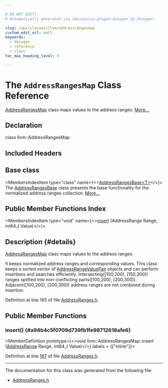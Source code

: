 ```yaml
---

# DO NOT EDIT!
# Automatically generated via docusaurus-plugin-doxygen by Doxygen.

slug: /api/classes/llvm/addressrangesmap
custom_edit_url: null
keywords:
  - doxygen
  - reference
  - class
toc_max_heading_level: 3

---
```





# The `AddressRangesMap` Class Reference

<DoxygenPage pluginConfig={pluginConfig}>

<a href="/docs/api/classes/llvm/addressrangesmap">AddressRangesMap</a> class maps values to the address ranges. <a href="#details">More...</a>

## Declaration

<CodeBlock>class llvm::AddressRangesMap</CodeBlock>

## Included Headers

<IncludesList>
<IncludesListItem
  filePath="llvm/ADT/AddressRanges.h"
  permalink="/docs/api/files/include/include/llvm/include/llvm/adt/addressranges-h"
  isLocal="true" />
</IncludesList>

## Base class

<MembersIndex>

<MembersIndexItem
  type="class"
  name={<><a href="/docs/api/classes/llvm/addressrangesbase">AddressRangesBase&lt;T&gt;</a></>}>
The <a href="/docs/api/classes/llvm/addressrangesbase">AddressRangesBase</a> class presents the base functionality for the normalized address ranges collection. <a href="/docs/api/classes/llvm/addressrangesbase/#details">More...</a>
</MembersIndexItem>

</MembersIndex>

## Public Member Functions Index

<MembersIndex>

<MembersIndexItem
  type="void"
  name={<><a href="#a94b4c5f0709d739fb1fe98712618afe6">insert</a> (AddressRange Range, int64&#95;t Value)</>}>
</MembersIndexItem>

</MembersIndex>

## Description {#details}

<a href="/docs/api/classes/llvm/addressrangesmap">AddressRangesMap</a> class maps values to the address ranges.

It keeps normalized address ranges and corresponding values. This class keeps a sorted vector of <a href="/docs/api/classes/llvm/addressrangevaluepair">AddressRangeValuePair</a> objects and can perform insertions and searches efficiently. Intersecting(&#91;100,200), &#91;150,300)) ranges splitted into non-conflicting parts(&#91;100,200), &#91;200,300)). Adjacent(&#91;100,200), &#91;200,300)) address ranges are not combined during insertion.

Definition at line 165 of file <a href="/docs/api/files/include/include/llvm/include/llvm/adt/addressranges-h">AddressRanges.h</a>.

<SectionDefinition>

## Public Member Functions

### insert() {#a94b4c5f0709d739fb1fe98712618afe6}

<MemberDefinition
  prototype={<>void llvm::AddressRangesMap::insert (<a href="/docs/api/classes/llvm/addressrange">AddressRange</a> Range, int64&#95;t Value)</>}
  labels = {["inline"]}>

Definition at line <a href="/docs/api/files/include/include/llvm/include/llvm/adt/addressranges-h/#l00167">167</a> of file <a href="/docs/api/files/include/include/llvm/include/llvm/adt/addressranges-h">AddressRanges.h</a>.
</MemberDefinition>

</SectionDefinition>

<hr/>

The documentation for this class was generated from the following file:

<ul>
<li><a href="/docs/api/files/include/include/llvm/include/llvm/adt/addressranges-h">AddressRanges.h</a></li>
</ul>

</DoxygenPage>
